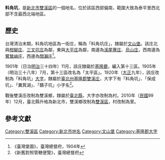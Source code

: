 {{noteTA
|1 = zh-cn:庄; zh-hk:庄; zh-tw:庄;
}}
'''料角坑'''，是[[新北市|新北市]][[雙溪區|雙溪區]]的一個地名，位於該區西部偏南，範圍大致為泰平里西北部不含最西北端地區。

==歷史==
台灣清治末期，料角坑地區為一街庄，稱為「料角坑庄」，隸屬於[[文山堡|文山堡]]。該庄北與[[柑腳庄|柑腳庄]]、[[三叉坑庄|三叉坑庄]]為鄰，東與[[大平_(新北市)|大平庄]]為鄰，南邊為[[溪尾藔庄|溪尾藔庄]]、[[烏山庄|烏山庄]]，西南邊為[[鷺鷥岫庄|鷺鷥岫庄]]，西邊為[[闊瀨庄|闊瀨庄]]<ref>《臺灣堡圖》，臺灣總督府，1904年</ref>。

1901年（日治[[明治|明治]]三十四年）11月，該庄隸屬於[[基隆廳|基隆廳]]，編入第十三區。1905年（明治三十八年）7月，第十三區改名為「太平區」。1920年（[[大正|大正]]九年），該庄改制為「料角坑」[[大字|大字]]，隸屬於[[臺北州|臺北州]][[基隆郡|基隆郡]][[雙溪庄|雙溪庄]]，大字下有「料角坑」、「保成坑」、「糞箕湖」、「贛子坑」小字名<ref>《新舊對照管轄便覽》，臺灣總督府</ref>。

戰後雙溪庄改制為雙溪鄉，隸屬於[[臺北縣|臺北縣]]，大字亦改制為村。2010年（[[中華民國|民國]]99年）12月，臺北縣升格為新北市，雙溪鄉改制為[[雙溪區|雙溪區]]，村改制為里。

==參考文獻==
{{reflist}}

{{基隆郡}}

[[Category:雙溪區|Category:雙溪區]]
[[Category:新北市地名|Category:新北市地名]]
[[Category:文山堡|Category:文山堡]]
[[Category:基隆郡大字|Category:基隆郡大字]]